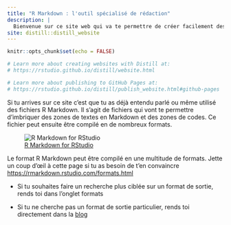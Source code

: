 ```yaml
---
title: "R Markdown : l'outil spécialisé de rédaction"
description: |
  Bienvenue sur ce site web qui va te permettre de créer facilement des documents en R markdown et explorer ces nombreux formats de sortie !
site: distill::distill_website
---
```


```r
knitr::opts_chunk$set(echo = FALSE)

# Learn more about creating websites with Distill at:
# https://rstudio.github.io/distill/website.html

# Learn more about publishing to GitHub Pages at:
# https://rstudio.github.io/distill/publish_website.html#github-pages

```

Si tu arrives sur ce site c'est que tu as déjà entendu parlé ou même utilisé des fichiers R Markdown. Il s'agit de fichiers qui vont te permettre d'imbriquer des zones de textes en Markdown et des zones de codes. Ce fichier peut ensuite être compilé en de nombreux formats.


![ [R Markdown for RStudio](https://rmarkdown.rstudio.com/authoring_quick_tour.html) ](images/rmarkdownoutputformats.png)

Le format R Markdown peut être compilé en une multitude de formats. Jette un coup d'œil à cette page si tu as besoin de t'en convaincre <https://rmarkdown.rstudio.com/formats.html>

- Si tu souhaites faire un recherche plus ciblée sur un format de sortie, rends toi dans l'onglet formats 

- Si tu ne cherche pas un format de sortie particulier, rends toi directement dans la [blog](http://biodatascience-course.sciviews.org/sdd_blog/article.html)

